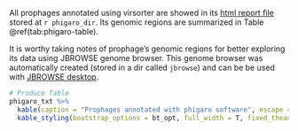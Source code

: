 All prophages annotated using virsorter are showed in its [html report file](`r phigaro_html`) stored at ``r phigaro_dir``. Its genomic regions are summarized in Table \@ref(tab:phigaro-table).

It is worthy taking notes of prophage's genomic regions for better exploring its data using JBROWSE genome browser. This genome browser was automatically created (stored in a dir called `jbrowse`) and can be be used with [JBROWSE desktop](https://github.com/GMOD/jbrowse).

```r
# Produce Table
phigaro_txt %>%
  kable(caption = "Prophages annotated with phigaro software", escape = FALSE) %>%
  kable_styling(bootstrap_options = bt_opt, full_width = T, fixed_thead = T, font_size = 12)
```